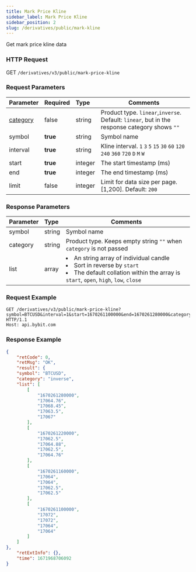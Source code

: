 ```yaml
---
title: Mark Price Kline
sidebar_label: Mark Price Kline
sidebar_position: 2
slug: /derivatives/public/mark-kline
---
```


Get mark price kline data

### HTTP Request
GET `/derivatives/v3/public/mark-price-kline`

### Request Parameters
| Parameter | Required | Type | Comments|
|:----- |:-------|:-----|------ |
|[category](../enum#category) |false |string |Product type. `linear`,`inverse`. Default: `linear`, but in the response category shows `""`|
|symbol |<b>true</b> |string |Symbol name|
|interval |<b>true</b> |string |Kline interval. `1` `3` `5` `15` `30` `60` `120` `240` `360` `720` `D` `M` `W`  |
|start |<b>true</b> |integer |The start timestamp (ms)|
|end |<b>true</b> |integer |The end timestamp (ms)|
|limit |false |integer |Limit for data size per page. [1,200]. Default: `200`|

### Response Parameters
| Parameter | Type | Comments|
|:----- |:-----|----- |
|symbol |string |Symbol name |
|category |string |Product type. Keeps empty string `""` when `category` is not passed |
|list |array |<li>An string array of individual candle</li><li>Sort in reverse by `start`</li><li>The default collation within the array is `start`, `open`, `high`, `low`, `close`</li> |

### Request Example

<Tabs>
<TabItem value="console-inverse" label="inverse">

```http
GET /derivatives/v3/public/mark-price-kline?symbol=BTCUSD&interval=1&start=1670261100000&end=1670261280000&category=inverse HTTP/1.1
Host: api.bybit.com
```

</TabItem>
</Tabs>

### Response Example

<Tabs>
<TabItem value="js inverse" label="inverse">

```json
{
    "retCode": 0,
    "retMsg": "OK",
    "result": {
    "symbol": "BTCUSD",
    "category": "inverse",
    "list": [
        [
            "1670261280000",
            "17064.76",
            "17068.45",
            "17063.5",
            "17067"
        ],
        [
            "1670261220000",
            "17062.5",
            "17064.88",
            "17062.5",
            "17064.76"
        ],
        [
            "1670261160000",
            "17064",
            "17064",
            "17062.5",
            "17062.5"
        ],
        [
            "1670261100000",
            "17072",
            "17072",
            "17064",
            "17064"
        ]
    ]
},
    "retExtInfo": {},
    "time": 1671968706092
}
```
</TabItem>
</Tabs>